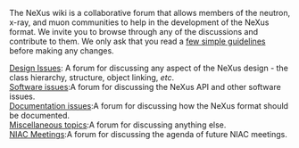 The NeXus wiki is a collaborative forum that allows members of the neutron, x-ray, and muon communities to help in the development of the NeXus format. We invite you to browse through any of the discussions and contribute to them. We only ask that you read a [[Help:Contents|few simple guidelines]] before making any changes.
;[[Design Issues]]: A forum for discussing any aspect of the NeXus design - the class hierarchy, structure, object linking, ''etc''.
;[[Software issues]]:A forum for discussing the NeXus API and other software issues.
;[[Documentation issues]]:A forum for discussing how the NeXus format should be documented.
;[[Miscellaneous topics]]:A forum for discussing anything else.
;[[NIAC Meetings]]:A forum for discussing the agenda of future NIAC meetings.